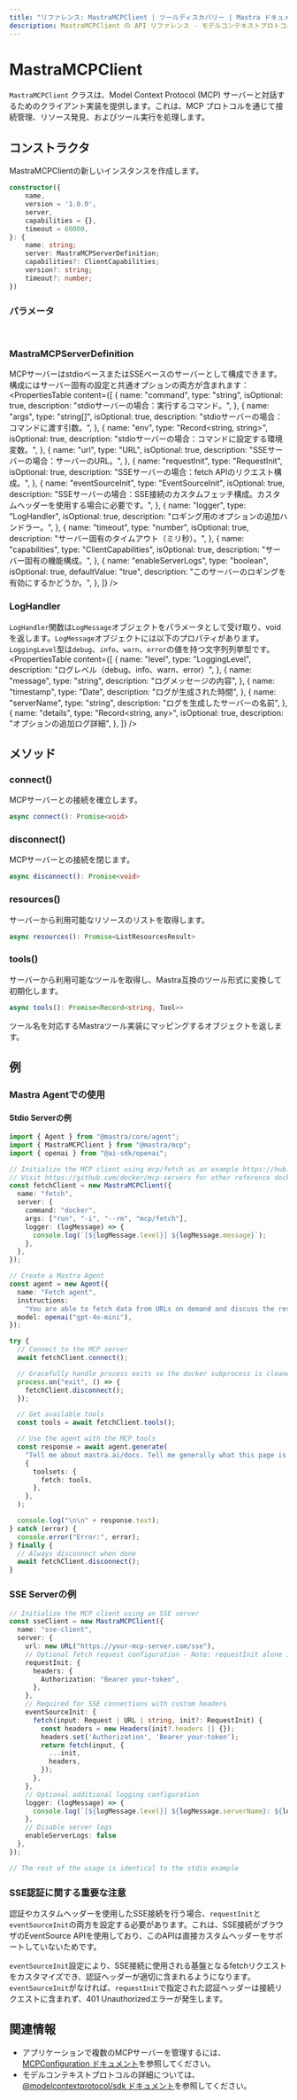 ```yaml
---
title: "リファレンス: MastraMCPClient | ツールディスカバリー | Mastra ドキュメント"
description: MastraMCPClient の API リファレンス - モデルコンテキストプロトコルのクライアント実装。
---
```


# MastraMCPClient

`MastraMCPClient` クラスは、Model Context Protocol (MCP) サーバーと対話するためのクライアント実装を提供します。これは、MCP プロトコルを通じて接続管理、リソース発見、およびツール実行を処理します。

## コンストラクタ

MastraMCPClientの新しいインスタンスを作成します。

```typescript
constructor({
    name,
    version = '1.0.0',
    server,
    capabilities = {},
    timeout = 60000,
}: {
    name: string;
    server: MastraMCPServerDefinition;
    capabilities?: ClientCapabilities;
    version?: string;
    timeout?: number;
})
```

### パラメータ

<br />
<PropertiesTable
  content={[
    {
      name: "name",
      type: "string",
      description: "このクライアントインスタンスの名前識別子。",
    },
    {
      name: "version",
      type: "string",
      isOptional: true,
      defaultValue: "1.0.0",
      description: "クライアントのバージョン。",
    },
    {
      name: "server",
      type: "MastraMCPServerDefinition",
      description:
        "stdioサーバー接続またはSSEサーバー接続のいずれかの構成パラメータ。ログハンドラーとサーバーログの構成を含めることができます。",
    },
    {
      name: "capabilities",
      type: "ClientCapabilities",
      isOptional: true,
      defaultValue: "{}",
      description: "クライアントのオプション機能構成。",
    },
    {
      name: "timeout",
      type: "number",
      isOptional: true,
      defaultValue: 60000,
      description: "クライアントツール呼び出しのタイムアウト時間（ミリ秒）。",
    },
  ]}
/>

### MastraMCPServerDefinition

MCPサーバーはstdioベースまたはSSEベースのサーバーとして構成できます。構成にはサーバー固有の設定と共通オプションの両方が含まれます：
<br />
<PropertiesTable
  content={[
    {
      name: "command",
      type: "string",
      isOptional: true,
      description: "stdioサーバーの場合：実行するコマンド。",
    },
    {
      name: "args",
      type: "string[]",
      isOptional: true,
      description: "stdioサーバーの場合：コマンドに渡す引数。",
    },
    {
      name: "env",
      type: "Record<string, string>",
      isOptional: true,
      description: "stdioサーバーの場合：コマンドに設定する環境変数。",
    },
    {
      name: "url",
      type: "URL",
      isOptional: true,
      description: "SSEサーバーの場合：サーバーのURL。",
    },
    {
      name: "requestInit",
      type: "RequestInit",
      isOptional: true,
      description: "SSEサーバーの場合：fetch APIのリクエスト構成。",
    },
    {
      name: "eventSourceInit",
      type: "EventSourceInit",
      isOptional: true,
      description: "SSEサーバーの場合：SSE接続のカスタムフェッチ構成。カスタムヘッダーを使用する場合に必要です。",
    },
    {
      name: "logger",
      type: "LogHandler",
      isOptional: true,
      description: "ロギング用のオプションの追加ハンドラー。",
    },
    {
      name: "timeout",
      type: "number",
      isOptional: true,
      description: "サーバー固有のタイムアウト（ミリ秒）。",
    },
    {
      name: "capabilities",
      type: "ClientCapabilities",
      isOptional: true,
      description: "サーバー固有の機能構成。",
    },
    {
      name: "enableServerLogs",
      type: "boolean",
      isOptional: true,
      defaultValue: "true",
      description: "このサーバーのロギングを有効にするかどうか。",
    },
  ]}
/>

### LogHandler

`LogHandler`関数は`LogMessage`オブジェクトをパラメータとして受け取り、voidを返します。`LogMessage`オブジェクトには以下のプロパティがあります。`LoggingLevel`型は`debug`、`info`、`warn`、`error`の値を持つ文字列列挙型です。
<br />
<PropertiesTable
  content={[
    {
      name: "level",
      type: "LoggingLevel",
      description: "ログレベル（debug、info、warn、error）",
    },
    {
      name: "message",
      type: "string",
      description: "ログメッセージの内容",
    },
    {
      name: "timestamp",
      type: "Date",
      description: "ログが生成された時間",
    },
    {
      name: "serverName",
      type: "string",
      description: "ログを生成したサーバーの名前",
    },
    {
      name: "details",
      type: "Record<string, any>",
      isOptional: true,
      description: "オプションの追加ログ詳細",
    },
  ]}
/>

## メソッド

### connect()

MCPサーバーとの接続を確立します。

```typescript
async connect(): Promise<void>
```

### disconnect()

MCPサーバーとの接続を閉じます。

```typescript
async disconnect(): Promise<void>
```

### resources()

サーバーから利用可能なリソースのリストを取得します。

```typescript
async resources(): Promise<ListResourcesResult>
```

### tools()

サーバーから利用可能なツールを取得し、Mastra互換のツール形式に変換して初期化します。

```typescript
async tools(): Promise<Record<string, Tool>>
```

ツール名を対応するMastraツール実装にマッピングするオブジェクトを返します。

## 例

### Mastra Agentでの使用

#### Stdio Serverの例

```typescript
import { Agent } from "@mastra/core/agent";
import { MastraMCPClient } from "@mastra/mcp";
import { openai } from "@ai-sdk/openai";

// Initialize the MCP client using mcp/fetch as an example https://hub.docker.com/r/mcp/fetch
// Visit https://github.com/docker/mcp-servers for other reference docker mcp servers
const fetchClient = new MastraMCPClient({
  name: "fetch",
  server: {
    command: "docker",
    args: ["run", "-i", "--rm", "mcp/fetch"],
    logger: (logMessage) => {
      console.log(`[${logMessage.level}] ${logMessage.message}`);
    },
  },
});

// Create a Mastra Agent
const agent = new Agent({
  name: "Fetch agent",
  instructions:
    "You are able to fetch data from URLs on demand and discuss the response data with the user.",
  model: openai("gpt-4o-mini"),
});

try {
  // Connect to the MCP server
  await fetchClient.connect();

  // Gracefully handle process exits so the docker subprocess is cleaned up
  process.on("exit", () => {
    fetchClient.disconnect();
  });

  // Get available tools
  const tools = await fetchClient.tools();

  // Use the agent with the MCP tools
  const response = await agent.generate(
    "Tell me about mastra.ai/docs. Tell me generally what this page is and the content it includes.",
    {
      toolsets: {
        fetch: tools,
      },
    },
  );

  console.log("\n\n" + response.text);
} catch (error) {
  console.error("Error:", error);
} finally {
  // Always disconnect when done
  await fetchClient.disconnect();
}
```

### SSE Serverの例

```typescript
// Initialize the MCP client using an SSE server
const sseClient = new MastraMCPClient({
  name: "sse-client",
  server: {
    url: new URL("https://your-mcp-server.com/sse"),
    // Optional fetch request configuration - Note: requestInit alone isn't enough for SSE
    requestInit: {
      headers: {
        Authorization: "Bearer your-token",
      },
    },
    // Required for SSE connections with custom headers
    eventSourceInit: {
      fetch(input: Request | URL | string, init?: RequestInit) {
        const headers = new Headers(init?.headers || {});
        headers.set('Authorization', 'Bearer your-token');
        return fetch(input, {
          ...init,
          headers,
        });
      },
    },
    // Optional additional logging configuration
    logger: (logMessage) => {
      console.log(`[${logMessage.level}] ${logMessage.serverName}: ${logMessage.message}`);
    },
    // Disable server logs
    enableServerLogs: false
  },
});

// The rest of the usage is identical to the stdio example
```

### SSE認証に関する重要な注意

認証やカスタムヘッダーを使用したSSE接続を行う場合、`requestInit`と`eventSourceInit`の両方を設定する必要があります。これは、SSE接続がブラウザのEventSource APIを使用しており、このAPIは直接カスタムヘッダーをサポートしていないためです。

`eventSourceInit`設定により、SSE接続に使用される基盤となるfetchリクエストをカスタマイズでき、認証ヘッダーが適切に含まれるようになります。
`eventSourceInit`がなければ、`requestInit`で指定された認証ヘッダーは接続リクエストに含まれず、401 Unauthorizedエラーが発生します。

## 関連情報

- アプリケーションで複数のMCPサーバーを管理するには、[MCPConfiguration ドキュメント](./mcp-configuration)を参照してください。
- モデルコンテキストプロトコルの詳細については、[@modelcontextprotocol/sdk ドキュメント](https://github.com/modelcontextprotocol/typescript-sdk)を参照してください。

